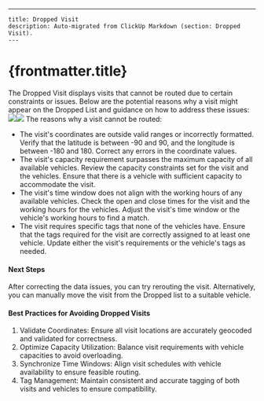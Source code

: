---
    title: Dropped Visit
    description: Auto-migrated from ClickUp Markdown (section: Dropped Visit).
    ---

# {frontmatter.title}

The Dropped Visit displays visits that cannot be routed due to certain constraints or issues. Below are the potential reasons why a visit might appear on the Dropped List and guidance on how to address these issues:
![](https://t3837933.p.clickup-attachments.com/t3837933/86815eb6-eaf8-4630-a68c-970d7b8b0b96/image.png)![](https://t3837933.p.clickup-attachments.com/t3837933/70ce6453-87e3-4508-927a-5211e7b53ee9/image.png)
The reasons why a visit cannot be routed:
*   The visit's coordinates are outside valid ranges or incorrectly formatted. Verify that the latitude is between -90 and 90, and the longitude is between -180 and 180. Correct any errors in the coordinate values.
*   The visit's capacity requirement surpasses the maximum capacity of all available vehicles. Review the capacity constraints set for the visit and the vehicles. Ensure that there is a vehicle with sufficient capacity to accommodate the visit.
*   The visit's time window does not align with the working hours of any available vehicles. Check the open and close times for the visit and the working hours for the vehicles. Adjust the visit's time window or the vehicle's working hours to find a match.
*   The visit requires specific tags that none of the vehicles have. Ensure that the tags required for the visit are correctly assigned to at least one vehicle. Update either the visit's requirements or the vehicle's tags as needed.
#### Next Steps
After correcting the data issues, you can try rerouting the visit. Alternatively, you can manually move the visit from the Dropped list to a suitable vehicle.
#### Best Practices for Avoiding Dropped Visits
1. Validate Coordinates: Ensure all visit locations are accurately geocoded and validated for correctness.
2. Optimize Capacity Utilization: Balance visit requirements with vehicle capacities to avoid overloading.
3. Synchronize Time Windows: Align visit schedules with vehicle availability to ensure feasible routing.
4. Tag Management: Maintain consistent and accurate tagging of both visits and vehicles to ensure compatibility.
